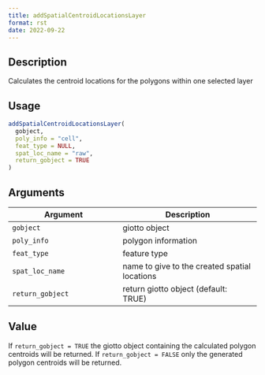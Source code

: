 ```yaml
--- 
title: addSpatialCentroidLocationsLayer 
format: rst 
date: 2022-09-22 
--- 
```


## Description

Calculates the centroid locations for the polygons within one selected layer


## Usage

```r
addSpatialCentroidLocationsLayer(
  gobject,
  poly_info = "cell",
  feat_type = NULL,
  spat_loc_name = "raw",
  return_gobject = TRUE
)
```


## Arguments

Argument      |Description
------------- |----------------
`gobject`     |     giotto object
`poly_info`     |     polygon information
`feat_type`     |     feature type
`spat_loc_name`     |     name to give to the created spatial locations
`return_gobject`     |     return giotto object (default: TRUE)


## Value

If `return_gobject = TRUE` the giotto object containing the calculated
 polygon centroids will be returned. If `return_gobject = FALSE` only the
 generated polygon centroids will be returned.


